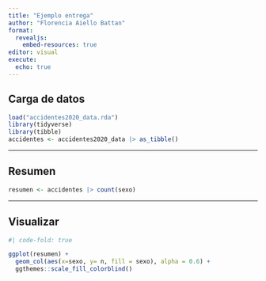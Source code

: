 ```yaml
---
title: "Ejemplo entrega"
author: "Florencia Aiello Battan"
format: 
  revealjs:
    embed-resources: true
editor: visual
execute: 
  echo: true
---
```


## Carga de datos

```r
load("accidentes2020_data.rda")
library(tidyverse)
library(tibble)
accidentes <- accidentes2020_data |> as_tibble()

```

------------------------------------------------------------------------

## Resumen

```r
resumen <- accidentes |> count(sexo)
```

------------------------------------------------------------------------

## Visualizar

```r
#| code-fold: true

ggplot(resumen) + 
  geom_col(aes(x=sexo, y= n, fill = sexo), alpha = 0.6) + 
  ggthemes::scale_fill_colorblind()
```
